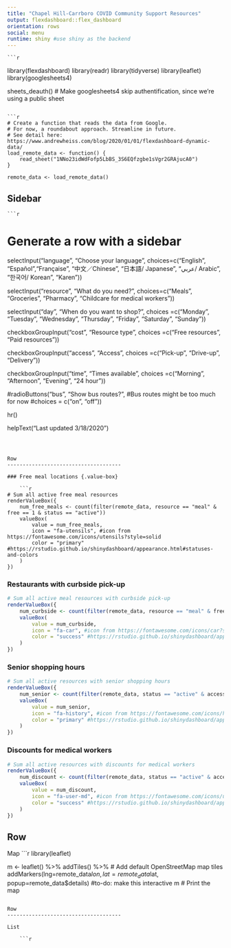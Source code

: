 ```yaml
---
title: "Chapel Hill-Carrboro COVID Community Support Resources"
output: flexdashboard::flex_dashboard
orientation: rows
social: menu
runtime: shiny #use shiny as the backend
---
```

    ```r
library(flexdashboard)
library(readr)
library(tidyverse)
library(leaflet)
library(googlesheets4)

sheets_deauth() # Make googlesheets4 skip authentification, since we're using a public sheet
```

```r
# Create a function that reads the data from Google.
# For now, a roundabout approach. Streamline in future.
# See detail here: https://www.andrewheiss.com/blog/2020/01/01/flexdashboard-dynamic-data/
load_remote_data <- function() {
    read_sheet("1NNo23idWdFofp5LbBS_3S6EQfzgbe1sVgr2GRAjucA0")
}

remote_data <- load_remote_data()
```


Sidebar {.sidebar}
-------------------------------------
    
    ```r
# Generate a row with a sidebar

selectInput("language", "Choose your language", 
            choices=c("English", "Español","Française", "中文／Chinese", "日本語/ Japanese", "عربي/                             Arabic",  "한국어/ Korean", "Karen"))

selectInput("resource", "What do you need?", 
            choices=c("Meals", "Groceries", "Pharmacy", "Childcare for medical workers"))

selectInput("day", "When do you want to shop?", 
            choices =c("Monday", "Tuesday", "Wednesday", "Thursday", "Friday", "Saturday",  "Sunday"))

checkboxGroupInput("cost", "Resource type", 
                   choices =c("Free resources", "Paid resources"))

checkboxGroupInput("access", "Access", 
                   choices =c("Pick-up", "Drive-up", "Delivery"))


checkboxGroupInput("time", "Times available", 
                   choices =c("Morning", "Afternoon", "Evening", "24 hour"))

#radioButtons("bus", "Show bus routes?", #Bus routes might be too much for now
#choices = c("on", "off"))

hr()

helpText("Last updated 3/18/2020")


```



Row
-------------------------------------
    
### Free meal locations {.value-box}
    
    ```r

# Sum all active free meal resources 
renderValueBox({
    num_free_meals <- count(filter(remote_data, resource == "meal" & free == 1 & status == "active"))
    valueBox(
        value = num_free_meals,
        icon = "fa-utensils", #icon from https://fontawesome.com/icons/utensils?style=solid
        color = "primary" #https://rstudio.github.io/shinydashboard/appearance.html#statuses-and-colors
    )
})
```


### Restaurants with curbside pick-up {.value-box}

```r

# Sum all active meal resources with curbside pick-up
renderValueBox({
    num_curbside <- count(filter(remote_data, resource == "meal" & free == 0 & status == "active" & access_type == "drive-up"))
    valueBox(
        value = num_curbside,
        icon = "fa-car", #icon from https://fontawesome.com/icons/car?style=solid
        color = "success" #https://rstudio.github.io/shinydashboard/appearance.html#statuses-and-colors
    )
})
```

### Senior shopping hours {.value-box}

```r

# Sum all active resources with senior shopping hours
renderValueBox({
    num_senior <- count(filter(remote_data, status == "active" & access_type == "senior shopping hours"))
    valueBox(
        value = num_senior,
        icon = "fa-history", #icon from https://fontawesome.com/icons/history?style=solid
        color = "primary" #https://rstudio.github.io/shinydashboard/appearance.html#statuses-and-colors
    )
})
```


### Discounts for medical workers {.value-box}

```r

# Sum all active resources with discounts for medical workers
renderValueBox({
    num_discount <- count(filter(remote_data, status == "active" & access_type == "medical worker discount"))
    valueBox(
        value = num_discount,
        icon = "fa-user-md", #icon from https://fontawesome.com/icons/user-md?style=solid
        color = "success" #https://rstudio.github.io/shinydashboard/appearance.html#statuses-and-colors
    )
})
```

Row
-------------------------------------
    
Map
    ```r
library(leaflet)

m <- leaflet() %>%
    addTiles() %>%  # Add default OpenStreetMap map tiles
    addMarkers(lng=remote_data$lon, lat=remote_data$lat, popup=remote_data$details) #to-do: make this interactive
m  # Print the map

``` 

Row
-------------------------------------
    
List
    
    ```r
```

